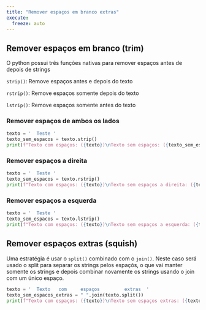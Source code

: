 ```yaml
---
title: "Remover espaços em branco extras"
execute:
  freeze: auto  
---
```



## Remover espaços em branco (trim)

O python possui três funções nativas para remover espaços antes de depois de strings

`strip()`: Remove espaços antes e depois do texto

`rstrip()`: Remove espaços somente depois do texto 

`lstrip()`: Remove espaços somente antes do texto 

### Remover espaços de ambos os lados
```python
texto = '  Teste '
texto_sem_espacos = texto.strip() 
print(f"Texto com espaços: ({texto})\nTexto sem espaços: ({texto_sem_espacos})")
```

### Remover espaços a direita
```python
texto = '  Teste '
texto_sem_espacos = texto.rstrip() 
print(f"Texto com espaços: ({texto})\nTexto sem espaços a direita: ({texto_sem_espacos})")
```

### Remover espaços a esquerda
```python
texto = '  Teste '
texto_sem_espacos = texto.lstrip() 
print(f"Texto com espaços: ({texto})\nTexto sem espaços a esquerda: ({texto_sem_espacos})")
```


## Remover espaços extras (squish)

Uma estratégia é usar o `split()` combinado com o `join()`. Neste caso será usado o split para separar os strings pelos espaçõs, o que vai manter somente os strings e depois combinar novamente os strings usando o join com um único espaço.

```python
texto = '  Texto   com     espaços         extras  '
texto_sem_espacos_extras = " ".join(texto.split())
print(f"Texto com espaços: ({texto})\nTexto sem espaços extras: ({texto_sem_espacos_extras})")

```